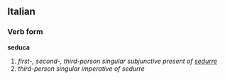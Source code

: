 ==Italian==
===Verb form===
'''seduca'''

# ''first-, second-, third-person singular subjunctive present of [[sedurre]]''
# ''third-person singular imperative of sedurre''